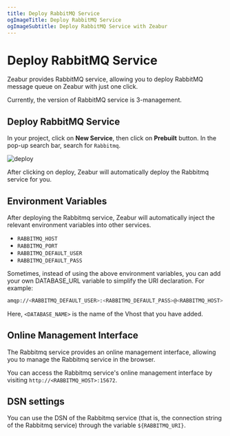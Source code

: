 ```yaml
---
title: Deploy RabbitMQ Service
ogImageTitle: Deploy RabbitMQ Service
ogImageSubtitle: Deploy RabbitMQ Service with Zeabur
---
```



# Deploy RabbitMQ Service

Zeabur provides RabbitMQ service, allowing you to deploy RabbitMQ message queue on Zeabur with just one click.

<Callout type="info" emoji="ℹ️">
    Currently, the version of RabbitMQ service is 3-management.
</Callout>

## Deploy RabbitMQ Service

In your project, click on **New Service**, then click on **Prebuilt** button. In the pop-up search bar, search for `Rabbitmq`.

![deploy](/deploy/common/select-service.en-US.png)

After clicking on deploy, Zeabur will automatically deploy the Rabbitmq service for you.

## Environment Variables

After deploying the Rabbitmq service, Zeabur will automatically inject the relevant environment variables into other services.

- `RABBITMQ_HOST`
- `RABBITMQ_PORT`
- `RABBITMQ_DEFAULT_USER`
- `RABBITMQ_DEFAULT_PASS`

Sometimes, instead of using the above environment variables, you can add your own DATABASE_URL variable to simplify the URI declaration. For example:

```bash copy
amqp://<RABBITMQ_DEFAULT_USER>:<RABBITMQ_DEFAULT_PASS>@<RABBITMQ_HOST>:<RABBITMQ_PORT>/<DATABASE_NAME>
```

Here, `<DATABASE_NAME>` is the name of the Vhost that you have added.

## Online Management Interface

The Rabbitmq service provides an online management interface, allowing you to manage the Rabbitmq service in the browser.

You can access the Rabbitmq service's online management interface by visiting `http://<RABBITMQ_HOST>:15672`.

## DSN settings

You can use the DSN of the Rabbitmq service (that is, the connection string of the Rabbitmq service) through the variable `${RABBITMQ_URI}`.